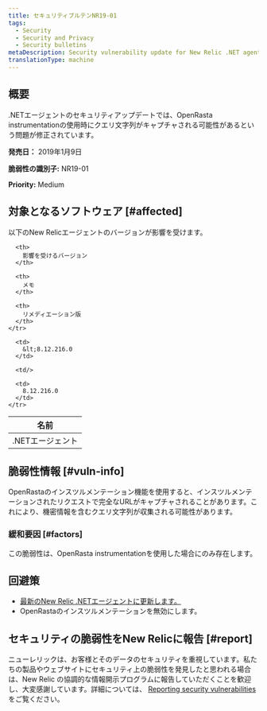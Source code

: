```yaml
---
title: セキュリティブルテンNR19-01
tags:
  - Security
  - Security and Privacy
  - Security bulletins
metaDescription: Security vulnerability update for New Relic .NET agent.
translationType: machine
---
```


## 概要

.NETエージェントのセキュリティアップデートでは、OpenRasta instrumentationの使用時にクエリ文字列がキャプチャされる可能性があるという問題が修正されています。

**発売日：** 2019年1月9日

**脆弱性の識別子:** NR19-01

**Priority:** Medium

## 対象となるソフトウェア [#affected]

以下のNew Relicエージェントのバージョンが影響を受けます。

<table>
  <thead>
    <tr>
      <th>
        名前
      </th>

      <th>
        影響を受けるバージョン
      </th>

      <th>
        メモ
      </th>

      <th>
        リメディエーション版
      </th>
    </tr>
  </thead>

  <tbody>
    <tr>
      <td>
        .NETエージェント
      </td>

      <td>
        &lt;8.12.216.0
      </td>

      <td/>

      <td>
        8.12.216.0
      </td>
    </tr>
  </tbody>
</table>

## 脆弱性情報 [#vuln-info]

OpenRastaのインスツルメンテーション機能を使用すると、インスツルメンテーションされたリクエストで完全なURLがキャプチャされることがあります。これにより、機密情報を含むクエリ文字列が収集される可能性があります。

### 緩和要因 [#factors]

この脆弱性は、OpenRasta instrumentationを使用した場合にのみ存在します。

## 回避策

* [最新のNew Relic .NETエージェントに更新します。](/docs/agents/net-agent/installation/update-net-agent)
* OpenRastaのインスツルメンテーションを無効にします。

## セキュリティの脆弱性をNew Relicに報告 [#report]

ニューレリックは、お客様とそのデータのセキュリティを重視しています。私たちの製品やウェブサイトにセキュリティ上の脆弱性を発見したと思われる場合は、New Relic の協調的な情報開示プログラムに報告していただくことを歓迎し、大変感謝しています。詳細については、 [Reporting security vulnerabilities](/docs/security/new-relic-security/data-privacy/reporting-security-vulnerabilities) をご覧ください。
